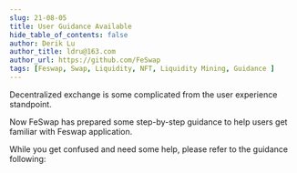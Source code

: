```yaml
---
slug: 21-08-05
title: User Guidance Available 
hide_table_of_contents: false
author: Derik Lu
author_title: ldru@163.com
author_url: https://github.com/FeSwap
tags: [Feswap, Swap, Liquidity, NFT, Liquidity Mining, Guidance ]
---
```



Decentralized exchange is some complicated from the user experience standpoint. 

Now FeSwap has prepared some step-by-step guidance to help users get familiar with Feswap application. 

While you get confused and need some help, please refer to the guidance following:   

<LinkButton url="Swap" link="How to swap tokens 👈" />

<LinkButton url="Liquidity" link="How to provide liquidity 👈" />

<LinkButton url="Mining" link="How to mine FESW tokens 👈" />

<LinkButton url="NFT" link="How to bid token pair NFT 👈" />

<LinkButton url="Sponsor" link="How to sponsor FeSwap 👈" />

